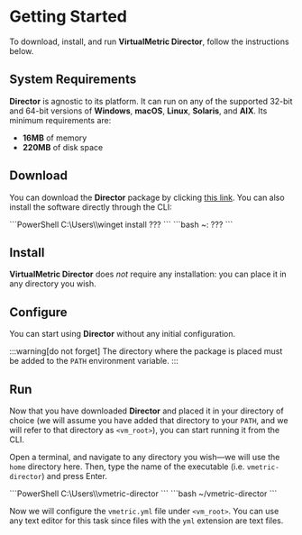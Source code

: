 # Getting Started

To download, install, and run **VirtualMetric Director**, follow the instructions below.

## System Requirements

**Director** is agnostic to its platform. It can run on any of the supported 32-bit and 64-bit versions of **Windows**, **macOS**, **Linux**, **Solaris**, and **AIX**. Its minimum requirements are:

- **16MB** of memory
- **220MB** of disk space

## Download

You can download the **Director** package by clicking [this link](www.example.com). You can also install the software directly through the CLI:

<Tabs>
  <TabItem value="windows" label="Windows" default>
  ```PowerShell
  C:\Users\<user>\winget install ???
  ```
  </TabItem>
  <TabItem value="linux" label="Linux">
  ```bash
  ~: ???
  ```
  </TabItem>
</Tabs>


## Install

**VirtualMetric Director** does _not_ require any installation: you can place it in any directory you wish.

## Configure

You can start using **Director** without any initial configuration.

:::warning[do not forget]
The directory where the package is placed must be added to the `PATH` environment variable.
:::

## Run

Now that you have downloaded **Director** and placed it in your directory of choice (we will assume you have added that directory to your `PATH`, and we will refer to that directory as `<vm_root>`), you can start running it from the CLI.

Open a terminal, and navigate to any directory you wish&mdash;we will use the `home` directory here. Then, type the name of the executable (i.e. `vmetric-director`) and press <kb-short>Enter</kb-short>.

<Tabs>
  <TabItem value="windows" label="Windows" default>
  ```PowerShell
  C:\Users\<user>\vmetric-director
  ```
  </TabItem>
  <TabItem value="linux" label="Linux">
  ```bash
  ~/vmetric-director
  ```
  </TabItem>
</Tabs>

Now we will configure the `vmetric.yml` file under `<vm_root>`. You can use any text editor for this task since files with the `yml` extension are text files.
